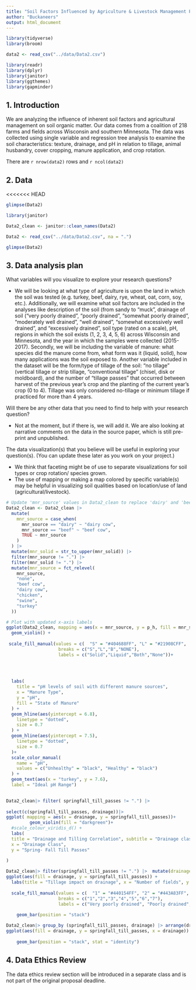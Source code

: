 ```yaml
---
title: "Soil Factors Influenced by Agriculture & Livestock Management Project Proposal"
author: "Buckaneers"
output: html_document
---
```


```r
library(tidyverse)
library(broom)

data2 <- read_csv("../data/Data2.csv")

library(readr)
library(dplyr)
library(janitor)
library(ggthemes)
library(gapminder)

```

## 1. Introduction

We are analyzing the influence of inherent soil factors and agricultural management on soil organic matter. Our data comes from a coalition of 218 farms and fields across Wisconsin and southern Minnesota. The data was collected using single variable and regression tree analysis to examine the soil characteristics: texture, drainage, and pH in relation to tillage, animal husbandry, cover cropping, manure application, and crop rotation.

There are `r nrow(data2)` rows and `r ncol(data2)`

## 2. Data

\<\<\<\<\<\<\< HEAD

```r
glimpse(Data2)

library(janitor)

Data2_clean <- janitor::clean_names(Data2)
```

```r
Data2 <- read_csv("../data/Data2.csv", na = ".")

```

```r
glimpse(Data2)
```

## 3. Data analysis plan

What variables will you visualize to explore your research questions?

-   We will be looking at what type of agriculture is upon the land in which the soil was tested (e.g. turkey, beef, dairy, rye, wheat, oat, corn, soy, etc.). Additionally, we will examine what soil factors are included in the analyses like description of the soil (from sandy to “muck”, drainage of soil (“very poorly drained”, “poorly drained”, “somewhat poorly drained”, “moderately well drained”, “well drained”, “somewhat excessively well drained”, and “excessively drained”, soil type (rated on a scale), pH, regions in which the soil exists (1, 2, 3, 4, 5, 6) across Wisconsin and Minnesota, and the year in which the samples were collected (2015-2017). Secondly, we will be including the variable of manure: what species did the manure come from, what form was it (liquid, solid), how many applications was the soil exposed to. Another variable included in the dataset will be the form/type of tillage of the soil: “no tillage” (vertical tillage or strip tillage, “conventional tillage” (chisel, disk or moldboard), and the number of “tillage passes” that occurred between harvest of the previous year’s crop and the planting of the current year’s crop (0 to 4). Tillage was only considered no-tillage or minimum tillage if practiced for more than 4 years.

Will there be any other data that you need to find to help with your research question?

-   Not at the moment, but if there is, we will add it. We are also looking at narrative comments on the data in the source paper, which is still pre-print and unpublished.

The data visualization(s) that you believe will be useful in exploring your question(s). (You can update these later as you work on your project.)

-   We think that faceting might be of use to separate visualizations for soil types or crop rotation/ species grown.
-   The use of mapping or making a map colored by specific variable(s) may be helpful in visualizing soil qualities based on location/use of land (agricultural/livestock).

```r

# Update 'mnr_source' values in Data2_clean to replace 'dairy' and 'beef' with 'dairy cow' and 'beef cow'
Data2_clean <- Data2_clean |>
  mutate(
    mnr_source = case_when(
      mnr_source == "dairy" ~ "dairy cow",
      mnr_source == "beef" ~ "beef cow",
      TRUE ~ mnr_source
    )
  ) |>
  mutate(mnr_solid = str_to_upper(mnr_solid)) |>
  filter(mnr_source != ".") |>
  filter(mnr_solid != ".") |>
  mutate(mnr_source = fct_relevel(
    mnr_source,
    "none",
    "beef cow",
    "dairy cow",
    "chicken",
    "swine",
    "turkey"
  ))

# Plot with updated x-axis labels
ggplot(Data2_clean, mapping = aes(x = mnr_source, y = p_h, fill = mnr_solid)) +
  geom_violin() +
  
 scale_fill_manual(values = c(  "S" = "#404688FF", "L" = "#21908CFF",  "B" = "#7AD151FF", "NONE" = "#FDE725FF"),
                    breaks = c("S","L","B","NONE"),
                    labels = c("Solid","Liquid","Both","None"))+
 
  


  labs(
    title = "pH levels of soil with different manure sources",
    x = "Manure Type",
    y = "pH",
    fill = "State of Manure"
  ) +
  geom_hline(aes(yintercept = 6.8),
    linetype = "dotted",
    size = 0.7
  ) +
  geom_hline(aes(yintercept = 7.5),
    linetype = "dotted",
    size = 0.7
  )+
  scale_color_manual(
    name = "pH",  
    values = c("Unhealthy" = "black", "Healthy" = "black")
  ) +
  geom_text(aes(x = "turkey", y = 7.6), 
  label = "Ideal pH Range")
  


```

```r
Data2_clean|> filter( springfall_till_passes != ".") |>
  
select(c(springfall_till_passes, drainage))|> 
ggplot( mapping = aes(x = drainage, y = springfall_till_passes))+
         geom_violin(fill = "darkgreen")+
  #scale_colour_viridis_d() + 
  labs(
  title = "Drainage and Tilling Correlation", subtitle = "Drainage class is rated on a scale from 1-7, ranging from 'very poorly drained' to  'excessively drained'. Tilling is the act of aerating the soil (typically with heavy machinery) to improve air circulation and water permeation. ", 
  x = "Drainage Class",
  y = "Spring- Fall Till Passes"
  
) 
```

```r
Data2_clean|> filter(springfall_till_passes != ".") |>  mutate(drainage = as.character(drainage)) |> group_by (springfall_till_passes, drainage) |> arrange(drainage)|>
ggplot(aes(fill = drainage, y = springfall_till_passes)) + 
  labs(title = "Tillage impact on drainage", x = "Number of fields", y = "Number of till passes", fill = "Drainage")+
  
  scale_fill_manual(values = c(  "1" = "#440154FF", "2" = "#443A83FF",  "3" = "#3B528BFF", "4" = "#2C728EFF", "5" = "#24868EFF", "6" = "#1F9A8AFF", "7" = "#47C16EFF"),
                    breaks = c("1","2","3","4","5","6","7"),
                    labels = c("Very poorly drained", "Poorly drained", "Somewhat poorly drained", "Moderately well drained", "Well drained", "Somewhat excessively well drained", "Excessively drained"))+
  
    geom_bar(position = "stack")
```

```r
Data2_clean|> group_by (springfall_till_passes, drainage) |> arrange(drainage)|>
ggplot(aes(fill = drainage, y = springfall_till_passes, x = drainage)) + 
  
    geom_bar(position = "stack", stat = "identity")
```

## 4. Data Ethics Review

The data ethics review section will be introduced in a separate class and is not part of the original proposal deadline.
